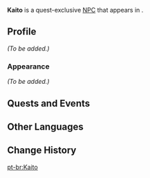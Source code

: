 {{Meta
|missing_NPC_profile  = yes
}}
{{Character Infobox
|type             = Quest NPC
|image            = Enemy Kairagi Fiery Might.png
|region           = Inazuma
|location         = Inazuma
|affiliation      = Kairagi
|title            = Kairagi Who Lost the Goods
}}
'''Kaito''' is a quest-exclusive [[NPC]] that appears in {{Quest|Temporary Escape}}.

==Profile==
<!--detailed story/lore information goes here-->
''(To be added.)''

===Appearance===
''(To be added.)''

==Quests and Events==
{{Quests and Events}}

==Other Languages==
{{Other Languages
|default_hidden = 1
|en      = Kaito
|zhs     = 海斗
|zhs_rm  = Hǎidǒu{{Assumed|}}
|zht     = 海斗
|zht_rm  = Hǎidǒu{{Assumed|}}
|ja      = 海斗
|ja_rm   = Kaito
|ko      = 카이토
|es      = Kaito
|fr      = Kaito
|ru      = Кайто
|th      = Kaito
|vi      = Kaito
|de      = Kaito
|id      = Kaito
|pt      = Kaito
|tr      = Kaito
|it      = Kaito
}}

==Change History==
{{Change History|2.7}}
<!--
==References==
{{Reflist}}
-->

[[pt-br:Kaito]]